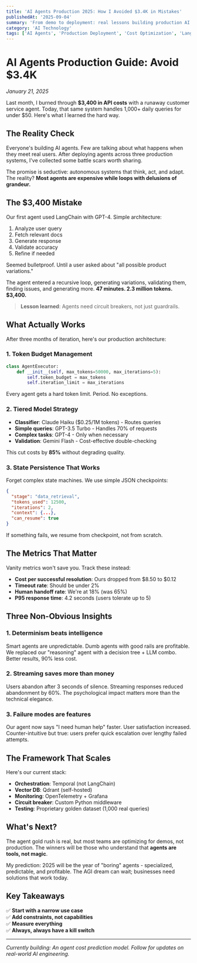 ```yaml
---
title: 'AI Agents Production 2025: How I Avoided $3.4K in Mistakes'
publishedAt: '2025-09-04'
summary: 'From demo to deployment: real lessons building production AI agents. Learn circuit breakers, token management, and cost optimization to avoid API disasters.'
category: 'AI Technology'
tags: ['AI Agents', 'Production Deployment', 'Cost Optimization', 'LangChain', 'GPT-4', 'API Management', 'Circuit Breakers', 'Token Management']
---
```


# AI Agents Production Guide: Avoid $3.4K

*January 21, 2025*

Last month, I burned through **$3,400 in API costs** with a runaway customer service agent. Today, that same system handles 1,000+ daily queries for under $50. Here's what I learned the hard way.

## The Reality Check

Everyone's building AI agents. Few are talking about what happens when they meet real users. After deploying agents across three production systems, I've collected some battle scars worth sharing.

The promise is seductive: autonomous systems that think, act, and adapt. The reality? **Most agents are expensive while loops with delusions of grandeur.**

## The $3,400 Mistake

Our first agent used LangChain with GPT-4. Simple architecture:

1. Analyze user query
2. Fetch relevant docs
3. Generate response
4. Validate accuracy
5. Refine if needed

Seemed bulletproof. Until a user asked about "all possible product variations."

The agent entered a recursive loop, generating variations, validating them, finding issues, and generating more. **47 minutes. 2.3 million tokens. $3,400.**

> **Lesson learned**: Agents need circuit breakers, not just guardrails.

## What Actually Works

After three months of iteration, here's our production architecture:

### 1. Token Budget Management

```python
class AgentExecutor:
    def __init__(self, max_tokens=50000, max_iterations=5):
        self.token_budget = max_tokens
        self.iteration_limit = max_iterations
```

Every agent gets a hard token limit. Period. No exceptions.

### 2. Tiered Model Strategy

- **Classifier**: Claude Haiku ($0.25/1M tokens) - Routes queries
- **Simple queries**: GPT-3.5 Turbo - Handles 70% of requests
- **Complex tasks**: GPT-4 - Only when necessary
- **Validation**: Gemini Flash - Cost-effective double-checking

This cut costs by **85%** without degrading quality.

### 3. State Persistence That Works

Forget complex state machines. We use simple JSON checkpoints:

```json
{
  "stage": "data_retrieval",
  "tokens_used": 12500,
  "iterations": 2,
  "context": {...},
  "can_resume": true
}
```

If something fails, we resume from checkpoint, not from scratch.

## The Metrics That Matter

Vanity metrics won't save you. Track these instead:

- **Cost per successful resolution**: Ours dropped from $8.50 to $0.12
- **Timeout rate**: Should be under 2%
- **Human handoff rate**: We're at 18% (was 65%)
- **P95 response time**: 4.2 seconds (users tolerate up to 5)

## Three Non-Obvious Insights

### 1. Determinism beats intelligence

Smart agents are unpredictable. Dumb agents with good rails are profitable. We replaced our "reasoning" agent with a decision tree + LLM combo. Better results, 90% less cost.

### 2. Streaming saves more than money

Users abandon after 3 seconds of silence. Streaming responses reduced abandonment by 60%. The psychological impact matters more than the technical elegance.

### 3. Failure modes are features

Our agent now says "I need human help" faster. User satisfaction increased. Counter-intuitive but true: users prefer quick escalation over lengthy failed attempts.

## The Framework That Scales

Here's our current stack:

- **Orchestration**: Temporal (not LangChain)
- **Vector DB**: Qdrant (self-hosted)
- **Monitoring**: OpenTelemetry + Grafana
- **Circuit breaker**: Custom Python middleware
- **Testing**: Proprietary golden dataset (1,000 real queries)

## What's Next?

The agent gold rush is real, but most teams are optimizing for demos, not production. The winners will be those who understand that **agents are tools, not magic**.

My prediction: 2025 will be the year of "boring" agents - specialized, predictable, and profitable. The AGI dream can wait; businesses need solutions that work today.

## Key Takeaways

✅ **Start with a narrow use case**  
✅ **Add constraints, not capabilities**  
✅ **Measure everything**  
✅ **Always, always have a kill switch**

---

*Currently building: An agent cost prediction model. Follow for updates on real-world AI engineering.*